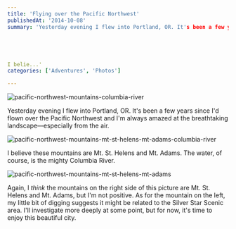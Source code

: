 ```yaml
---
title: 'Flying over the Pacific Northwest'
publishedAt: '2014-10-08'
summary: 'Yesterday evening I flew into Portland, OR. It's been a few years since I'd flown over the Pacific Northwest and I'm always amazed at the breathtaking landscape—especially from the air.





I belie...'
categories: ['Adventures', 'Photos']

---
```


<Image src="/images/blog/flying-over-the-pacific-northwest/b586d-pacific-northwest-mountains-columbia-river.jpg" alt="pacific-northwest-mountains-columbia-river" width={800} height={600} />

Yesterday evening I flew into Portland, OR. It's been a few years since I'd flown over the Pacific Northwest and I'm always amazed at the breathtaking landscape—especially from the air.

<Image src="/images/blog/flying-over-the-pacific-northwest/bebc4-pacific-northwest-mountains-mt-st-helens-mt-adams-columbia-river.jpg" alt="pacific-northwest-mountains-mt-st-helens-mt-adams-columbia-river" width={800} height={600} />

I believe these mountains are Mt. St. Helens and Mt. Adams. The water, of course, is the mighty Columbia River.

<Image src="/images/blog/flying-over-the-pacific-northwest/2e3eb-pacific-northwest-mountains-mt-st-helens-mt-adams.jpg" alt="pacific-northwest-mountains-mt-st-helens-mt-adams" width={800} height={600} />

Again, I *think* the mountains on the right side of this picture are Mt. St. Helens and Mt. Adams, but I'm not positive. As for the mountain on the left, my little bit of digging suggests it might be related to the Silver Star Scenic area. I'll investigate more deeply at some point, but for now, it's time to enjoy this beautiful city.

